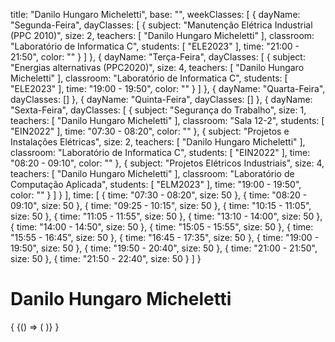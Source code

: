   title: "Danilo Hungaro Micheletti",
  base: "",
  weekClasses: [
    {
      dayName: "Segunda-Feira",
      dayClasses: [
        {
          subject: "Manutenção Elétrica Industrial (PPC 2010)",
          size: 2,
          teachers: [
            "Danilo Hungaro Micheletti"
          ],
          classroom: "Laboratório de Informatica C",
          students: [
            "ELE2023"
          ],
          time: "21:00 - 21:50",
          color: ""
        }
      ]
    },
    {
      dayName: "Terça-Feira",
      dayClasses: [
        {
          subject: "Energias alternativas (PPC2020)",
          size: 4,
          teachers: [
            "Danilo Hungaro Micheletti"
          ],
          classroom: "Laboratório de Informatica C",
          students: [
            "ELE2023"
          ],
          time: "19:00 - 19:50",
          color: ""
        }
      ]
    },
    {
      dayName: "Quarta-Feira",
      dayClasses: []
    },
    {
      dayName: "Quinta-Feira",
      dayClasses: []
    },
    {
      dayName: "Sexta-Feira",
      dayClasses: [
        {
          subject: "Segurança do Trabalho",
          size: 1,
          teachers: [
            "Danilo Hungaro Micheletti"
          ],
          classroom: "Sala 12-2",
          students: [
            "EIN2022"
          ],
          time: "07:30 - 08:20",
          color: ""
        },
        {
          subject: "Projetos e Instalações Elétricas",
          size: 2,
          teachers: [
            "Danilo Hungaro Micheletti"
          ],
          classroom: "Laboratório de Informatica C",
          students: [
            "EIN2022"
          ],
          time: "08:20 - 09:10",
          color: ""
        },
        {
          subject: "Projetos Elétricos Industriais",
          size: 4,
          teachers: [
            "Danilo Hungaro Micheletti"
          ],
          classroom: "Laboratório de Computação Aplicada",
          students: [
            "ELM2023"
          ],
          time: "19:00 - 19:50",
          color: ""
        }
      ]
    }
  ],
  time: [
    {
      time: "07:30 - 08:20",
      size: 50
    },
    {
      time: "08:20 - 09:10",
      size: 50
    },
    {
      time: "09:25 - 10:15",
      size: 50
    },
    {
      time: "10:15 - 11:05",
      size: 50
    },
    {
      time: "11:05 - 11:55",
      size: 50
    },
    {
      time: "13:10 - 14:00",
      size: 50
    },
    {
      time: "14:00 - 14:50",
      size: 50
    },
    {
      time: "15:05 - 15:55",
      size: 50
    },
    {
      time: "15:55 - 16:45",
      size: 50
    },
    {
      time: "16:45 - 17:35",
      size: 50
    },
    {
      time: "19:00 - 19:50",
      size: 50
    },
    {
      time: "19:50 - 20:40",
      size: 50
    },
    {
      time: "21:00 - 21:50",
      size: 50
    },
    {
      time: "21:50 - 22:40",
      size: 50
    }
  ]
}

# Danilo Hungaro Micheletti

<div>
  {
    <BrowserOnly>
      {() => (
        <Grid
          title={data.title}
          weekClasses={data.weekClasses}
          time={data.time}
        />
      )}
    </BrowserOnly>
  }
</div>
